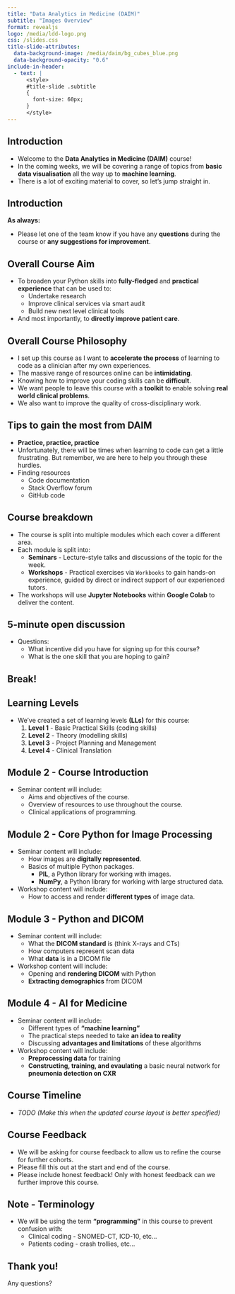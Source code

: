 ```yaml
---
title: "Data Analytics in Medicine (DAIM)"
subtitle: "Images Overview"
format: revealjs
logo: /media/ldd-logo.png
css: /slides.css
title-slide-attributes: 
  data-background-image: /media/daim/bg_cubes_blue.png
  data-background-opacity: "0.6"
include-in-header:
  - text: |
      <style>
      #title-slide .subtitle
      {
        font-size: 60px;
      }
      </style>
---
```

<!-- TODO: is this slide deck part of module 0 / 1 ? If so, perhaps put module 0/1 in the title slide -->
## Introduction {background-image="/media/daim/bg_cubes_blue_right.png" background-opacity="0.6"}

* Welcome to the **Data Analytics in Medicine (DAIM)** course!
* In the coming weeks, we will be covering a range of topics from **basic data visualisation** all the way up to **machine learning**.
* There is a lot of exciting material to cover, so let's jump straight in.

## Introduction {background-image="/media/daim/bg_cubes_blue_right.png" background-opacity="0.6"}

**As always:**

* Please let one of the team know if you have any **questions** during the course or **any suggestions for improvement**.

## Overall Course Aim {background-image="/media/daim/bg_cubes_blue_right.png" background-opacity="0.6"}

* To broaden your Python skills into **fully-fledged** and **practical experience** that can be used to:
  * Undertake research
  * Improve clinical services via smart audit
  * Build new next level clinical tools
* And most importantly, to **directly improve patient care**.

## Overall Course Philosophy {background-image="/media/daim/bg_cubes_blue_right.png" background-opacity="0.6"}

* I set up this course as I want to **accelerate the process** of learning to code as a clinician after my own experiences.
* The massive range of resources online can be **intimidating**.
* Knowing how to improve your coding skills can be **difficult**.
* We want people to leave this course with a **toolkit** to enable solving **real world clinical problems**.
* We also want to improve the quality of cross-disciplinary work.

## Tips to gain the most from DAIM {background-image="/media/daim/bg_cubes_blue_right.png" background-opacity="0.6"}

* **Practice, practice, practice**
* Unfortunately, there will be times when learning to code can get a little frustrating. But remember, we are here to help you through these hurdles. 
* Finding resources
  * Code documentation
  * Stack Overflow forum
  * GitHub code

<!-- TODO: Moved this before coffee break so people have some talking points -->
## Course breakdown {background-image="/media/daim/bg_cubes_red_right.png" background-opacity="0.6"}

* The course is split into multiple modules which each cover a different area.
* Each module is split into:
  * **Seminars** - Lecture-style talks and discussions of the topic for the week.
  * **Workshops** - Practical exercises via `Workbooks` to gain hands-on experience, guided by direct or indirect support of our experienced tutors.
* The workshops will use **Jupyter Notebooks** within **Google Colab** to deliver the content. 

## 5-minute open discussion {background-image="/media/daim/question1.png" background-opacity="0.4"}

* Questions:
  * What incentive did you have for signing up for this course?
  * What is the one skill that you are hoping to gain?

<!-- TODO: I feel this is much too early for a break, you are only 10 mins into your talk -->
## Break! {background-image="/media/daim/coffee1.png" background-opacity="0.6" text-align=center}

<!--
```python
def break_time(tired):
    if tired:
        return "Coffee!"
    else:
        return "We'll get going in 5 mins..."

print(break_time(tired=True))
```
-->


<!-- TODO: You will need to expand on these learning levels. Why do we have them, what are they and how can students and tutors utilise them to help students. -->
## Learning Levels {background-image="/media/daim/bg_cubes_red_right.png" background-opacity="0.6"}

* We've created a set of learning levels **(LLs)** for this course:
  1. **Level 1** - Basic Practical Skills (coding skills)
  2. **Level 2** - Theory (modelling skills)
  3. **Level 3** - Project Planning and Management
  4. **Level 4** - Clinical Translation

<!-- Where is module 0 and 1? Please explain to audience, as you suddenly jump to module 2 -->
## Module 2 - Course Introduction {background-image="/media/daim/bg_cubes_red_right.png" background-opacity="0.6"}

* Seminar content will include:
  * Aims and objectives of the course.
  * Overview of resources to use throughout the course.
  * Clinical applications of programming.

## Module 2 - Core Python for Image Processing {background-image="/media/daim/bg_cubes_red_right.png" background-opacity="0.6"}

* Seminar content will include:
  * How images are **digitally represented**.
  <!-- TODO: make sure you tell the audience what a library is -->
  * Basics of multiple Python packages.
    * **PIL**, a Python library for working with images.
    * **NumPy**, a  Python library for working with large structured data.
* Workshop content will include:
  * How to access and render **different types** of image data.
  
## Module 3 - Python and DICOM {background-image="/media/daim/bg_cubes_red_right.png" background-opacity="0.6"}

* Seminar content will include:
  * What the **DICOM standard** is (think X-rays and CTs)
  * How computers represent scan data
  * What **data** is in a DICOM file
* Workshop content will include:
  * Opening and **rendering DICOM** with Python
  * **Extracting demographics** from DICOM

## Module 4 - AI for Medicine {background-image="/media/daim/bg_cubes_red_right.png" background-opacity="0.6"}

* Seminar content will include:
  * Different types of **"machine learning"**
  * The practical steps needed to take **an idea to reality**
  * Discussing **advantages and limitations** of these algorithms
* Workshop content will include:
  * **Preprocessing data** for training
  * **Constructing, training, and evaulating** a basic neural network for **pneumonia detection on CXR**

## Course Timeline

* *TODO (Make this when the updated course layout is better specified)*

## Course Feedback {background-image="/media/daim/bg_cubes_green_right.png" background-opacity="0.6"}

* We will be asking for course feedback to allow us to refine the course for further cohorts.
* Please fill this out at the start and end of the course.
* Please include honest feedback! Only with honest feedback can we further improve this course.

## Note - Terminology {background-image="/media/daim/bg_cubes_green_right.png" background-opacity="0.6"}

* We will be using the term **"programming"** in this course to prevent confusion with:
  * Clinical coding - SNOMED-CT, ICD-10, etc...
  * Patients coding - crash trollies, etc...

## Thank you! {background-image="/media/daim/bg_cubes_green_right.png" background-opacity="0.6"}

Any questions?

